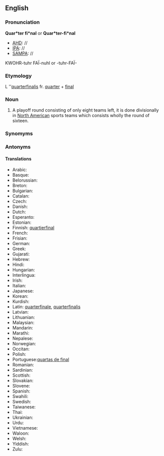 ==English==
===Pronunciation===
'''Quar*ter fi*nal''' or '''Quar*ter-fi*nal'''
*[[AHD]]: //
*[[IPA]]: //
*[[SAMPA]]: //
KWOHR-tuhr FA&Iuml;-nuhl or -tuhr-FA&Iuml;-

===Etymology===

L ''[[quarterfinalis]] fr. [[quarter]] + [[final]]
===Noun===
#A playoff round consisting of only eight teams left, it is done divisionally in [[North America]]n sports teams which consists wholly the round of sixteen.
===Synomyms===
===Antonyms===
====Translations====
*Arabic:
*Basque:
*Belorussian:
*Breton:
*Bulgarian:
*Catalan:
*Czech:
*Danish:
*Dutch:
*Esperanto:
*Estonian:
*Finnish: [[quartierfinal]]
*French:
*Frisian:
*German:
*Greek:
*Gujarati:
*Hebrew:
*Hindi:
*Hungarian:
*Interlingua:
*Irish:
*Italian:
*Japanese:
*Korean:
*Kurdish:
*Latin: [[quarterfinale]], [[quarterfinalis]]
*Latvian:
*Lithuanian:
*Malaysian:
*Mandarin:
*Marathi:
*Nepalese:
*Norwegian:
*Occitan:
*Polish:
*Portuguese:[[quartas de final]]
*Romanian:
*Sardinian:
*Scottish:
*Slovakian:
*Slovene:
*Spanish:
*Swahili:
*Swedish:
*Taiwanese:
*Thai:
*Ukrainian:
*Urdu:
*Vietnamese:
*Waloon:
*Welsh:
*Yiddish:
*Zulu: